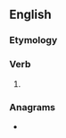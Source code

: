 ==English==

===Etymology===
{{suffix|rule|est|lang=en}}

===Verb===
{{head|en|verb form}}

# {{en-archaic second-person singular of|rule}}

===Anagrams===
* {{anagrams|en|a=elrstu|Ulster|lurest|luster|lustre|luters|result|rustle|sutler|truels|ulster}}